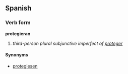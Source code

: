 ==Spanish==
===Verb form===
'''protegieran'''

# ''third-person plural subjunctive imperfect of [[proteger]]''

====Synonyms====
*[[protegiesen]]